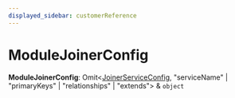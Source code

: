```yaml
---
displayed_sidebar: customerReference
---
```



# ModuleJoinerConfig

 **ModuleJoinerConfig**: Omit&#60;[JoinerServiceConfig](../interfaces/customer.JoinerServiceConfig.mdx), "serviceName" \| "primaryKeys" \| "relationships" \| "extends"&#62; & `object`
